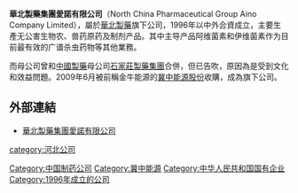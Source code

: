{{Unreferenced|time=2021-01-20T01:16:40+00:00}}
'''華北製藥集團愛諾有限公司'''（North China Pharmaceutical Group Aino Company Limited），屬於[[華北製藥|華北製藥]]旗下公司，1996年以中外合資成立，主要生產无公害生物农、兽药原药及制剂产品。其中主导产品阿维菌素和伊维菌素作为目前最有效的广谱杀虫药物等其他業務。

而母公司曾和[[中國製藥|中國製藥]]母公司[[石家莊製藥集團|石家莊製藥集團]]合併，但已告吹，原因為是受到文化和效益問題。2009年6月被前稱金牛能源的[[冀中能源股份|冀中能源股份]]收購，成為旗下公司。  

==外部連結==
*[http://www.aino.com.cn 華北製藥集團愛諾有限公司]{{Wayback|url=http://www.aino.com.cn/ |date=20200212095348 }}

[[Category:中国制药公司|Category:中国制药公司]]
[[Category:冀中能源|Category:冀中能源]]
[[category:河北公司|category:河北公司]]
[[Category:中华人民共和国国有企业|Category:中华人民共和国国有企业]]
[[Category:1996年成立的公司|Category:1996年成立的公司]]
{{china-company-stub}}